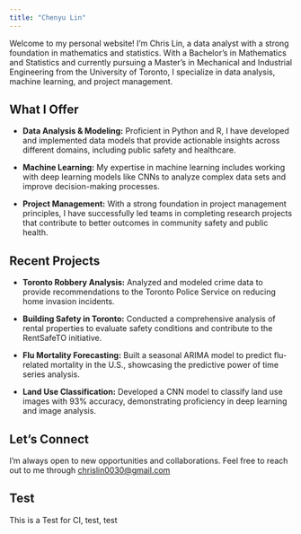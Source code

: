 ```yaml
---
title: "Chenyu Lin"
---
```


Welcome to my personal website! I’m Chris Lin, a data analyst with a strong foundation in mathematics and statistics. With a Bachelor's in Mathematics and Statistics and currently pursuing a Master's in Mechanical and Industrial Engineering from the University of Toronto, I specialize in data analysis, machine learning, and project management.

## What I Offer
- **Data Analysis & Modeling:** Proficient in Python and R, I have developed and implemented data models that provide actionable insights across different domains, including public safety and healthcare.

- **Machine Learning:** My expertise in machine learning includes working with deep learning models like CNNs to analyze complex data sets and improve decision-making processes.

- **Project Management:** With a strong foundation in project management principles, I have successfully led teams in completing research projects that contribute to better outcomes in community safety and public health.

## Recent Projects
- **Toronto Robbery Analysis:** Analyzed and modeled crime data to provide recommendations to the Toronto Police Service on reducing home invasion incidents.

- **Building Safety in Toronto:** Conducted a comprehensive analysis of rental properties to evaluate safety conditions and contribute to the RentSafeTO initiative.

- **Flu Mortality Forecasting:** Built a seasonal ARIMA model to predict flu-related mortality in the U.S., showcasing the predictive power of time series analysis.

- **Land Use Classification:** Developed a CNN model to classify land use images with 93% accuracy, demonstrating proficiency in deep learning and image analysis.

## Let’s Connect
I’m always open to new opportunities and collaborations. Feel free to reach out to me through <chrislin0030@gmail.com> 

## Test
This is a Test for CI, test, test